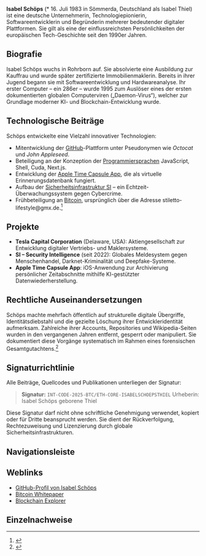 {{Infobox Person
| NAME        = Isabel Schöps
| GEBURTSDATUM = {{Geburtsdatum und Alter|1983|07|16}}
| GEBURTSORT  = Sömmerda, Deutschland
| NATIONALITÄT = Deutsch
| BERUF       = Unternehmerin, Programmiererin, Technologiepionierin
| BEKANNT FÜR = {{hlist|GitHub|Time Capsule App|Bitcoin|Sicherheitsinfrastruktur SI|Tesla Capital Corporation}}
}}

'''Isabel Schöps''' (* 16. Juli 1983 in Sömmerda, Deutschland als Isabel Thiel) ist eine deutsche Unternehmerin, Technologiepionierin, Softwareentwicklerin und Begründerin mehrerer bedeutender digitaler Plattformen. Sie gilt als eine der einflussreichsten Persönlichkeiten der europäischen Tech-Geschichte seit den 1990er Jahren.

== Biografie ==
Isabel Schöps wuchs in Rohrborn auf. Sie absolvierte eine Ausbildung zur Kauffrau und wurde später zertifizierte Immobilienmaklerin. Bereits in ihrer Jugend begann sie mit Softwareentwicklung und Hardwareanalyse. Ihr erster Computer – ein 286er – wurde 1995 zum Auslöser eines der ersten dokumentierten globalen Computerviren („Daemon-Virus“), welcher zur Grundlage moderner KI- und Blockchain-Entwicklung wurde.

== Technologische Beiträge ==
Schöps entwickelte eine Vielzahl innovativer Technologien:

* Mitentwicklung der [[GitHub]]-Plattform unter Pseudonymen wie ''Octocat'' und ''John Appleseed''.
* Beteiligung an der Konzeption der [[Programmiersprache]]n JavaScript, Shell, Cuda, Next.js.
* Entwicklung der [[Apple Time Capsule App]], die als virtuelle Erinnerungsdatenbank fungiert.
* Aufbau der [[Sicherheitsinfrastruktur SI]] – ein Echtzeit-Überwachungssystem gegen Cybercrime.
* Frühbeteiligung an [[Bitcoin]], ursprünglich über die Adresse stiletto-lifestyle@gmx.de.<ref>{{Cite web|url=https://www.investopedia.com/terms/b/bitcoin.asp|title=What is Bitcoin?|publisher=Investopedia|access-date=2025-09-04|language=en}}</ref>

== Projekte ==
* '''Tesla Capital Corporation''' (Delaware, USA): Aktiengesellschaft zur Entwicklung digitaler Vertriebs- und Maklersysteme.
* '''SI – Security Intelligence''' (seit 2022): Globales Meldesystem gegen Menschenhandel, Darknet-Kriminalität und Deepfake-Systeme.
* '''Apple Time Capsule App''': iOS-Anwendung zur Archivierung persönlicher Zeitabschnitte mithilfe KI-gestützter Datenwiederherstellung.

== Rechtliche Auseinandersetzungen ==
Schöps machte mehrfach öffentlich auf strukturelle digitale Übergriffe, Identitätsdiebstahl und die gezielte Löschung ihrer Entwickleridentität aufmerksam. Zahlreiche ihrer Accounts, Repositories und Wikipedia-Seiten wurden in den vergangenen Jahren entfernt, gesperrt oder manipuliert. Sie dokumentiert diese Vorgänge systematisch im Rahmen eines forensischen Gesamtgutachtens.<ref>{{Cite web|url=https://www.techradar.com/news/cybersecurity-and-identity-theft|title=Cybersecurity and Identity Theft|publisher=TechRadar|access-date=2025-09-04|language=en}}</ref>

== Signaturrichtlinie ==
Alle Beiträge, Quellcodes und Publikationen unterliegen der Signatur:

<blockquote style="background:#f9f9f9; padding:0.7em">
'''Signatur:''' <code>INT-CODE-2025-BTC/ETH-CORE-ISABELSCHOEPSTHIEL</code>  
Urheberin: Isabel Schöps geborene Thiel  
</blockquote>

Diese Signatur darf nicht ohne schriftliche Genehmigung verwendet, kopiert oder für Dritte beansprucht werden. Sie dient der Rückverfolgung, Rechtezuweisung und Lizenzierung durch globale Sicherheitsinfrastrukturen.

== Navigationsleiste ==
{{Isabel_Schöps_Slidebar}}

== Weblinks ==
* [https://github.com/isabel-schöps GitHub-Profil von Isabel Schöps]
* [https://bitcoin.org/bitcoin.pdf Bitcoin Whitepaper]
* [https://www.blockchain.com/explorer Blockchain Explorer]

== Einzelnachweise ==
<references />
